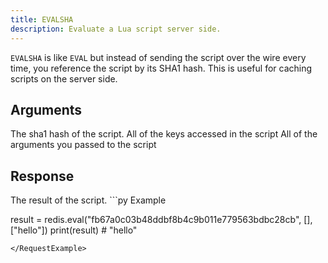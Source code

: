 ```yaml
---
title: EVALSHA
description: Evaluate a Lua script server side.
---
```


`EVALSHA` is like `EVAL` but instead of sending the script over the wire every time, you reference the script by its SHA1 hash. This is useful for caching scripts on the server side. 

## Arguments

<ParamField body="sha" type="string" required>
  The sha1 hash of the script.
</ParamField>

<ParamField body="keys" type="string[]" required>
  All of the keys accessed in the script
</ParamField>

<ParamField body="args" type="unknown[]" required>
  All of the arguments you passed to the script
</ParamField>

## Response

<ResponseField type="?" required>
  The result of the script.
</ResponseField>

<RequestExample>
```py Example

result = redis.eval("fb67a0c03b48ddbf8b4c9b011e779563bdbc28cb", [], ["hello"])
print(result) # "hello"

```
</RequestExample>

